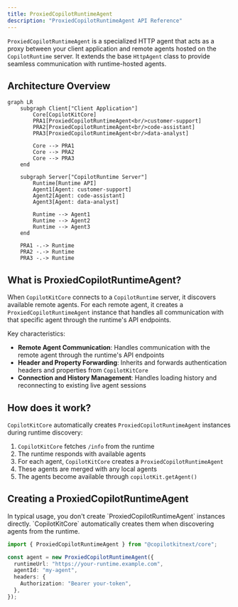 ```yaml
---
title: ProxiedCopilotRuntimeAgent
description: "ProxiedCopilotRuntimeAgent API Reference"
---
```


`ProxiedCopilotRuntimeAgent` is a specialized HTTP agent that acts as a proxy between your client application and remote
agents hosted on the `CopilotRuntime` server. It extends the base `HttpAgent` class to provide seamless communication
with runtime-hosted agents.

## Architecture Overview

```mermaid
graph LR
    subgraph Client["Client Application"]
        Core[CopilotKitCore]
        PRA1[ProxiedCopilotRuntimeAgent<br/>customer-support]
        PRA2[ProxiedCopilotRuntimeAgent<br/>code-assistant]
        PRA3[ProxiedCopilotRuntimeAgent<br/>data-analyst]

        Core --> PRA1
        Core --> PRA2
        Core --> PRA3
    end

    subgraph Server["CopilotRuntime Server"]
        Runtime[Runtime API]
        Agent1[Agent: customer-support]
        Agent2[Agent: code-assistant]
        Agent3[Agent: data-analyst]

        Runtime --> Agent1
        Runtime --> Agent2
        Runtime --> Agent3
    end

    PRA1 -.-> Runtime
    PRA2 -.-> Runtime
    PRA3 -.-> Runtime
```

## What is ProxiedCopilotRuntimeAgent?

When `CopilotKitCore` connects to a `CopilotRuntime` server, it discovers available remote agents. For each remote
agent, it creates a `ProxiedCopilotRuntimeAgent` instance that handles all communication with that specific agent
through the runtime's API endpoints.

Key characteristics:

- **Remote Agent Communication**: Handles communication with the remote agent through the runtime's API endpoints
- **Header and Property Forwarding**: Inherits and forwards authentication headers and properties from `CopilotKitCore`
- **Connection and History Management**: Handles loading history and reconnecting to existing live agent sessions

## How does it work?

`CopilotKitCore` automatically creates `ProxiedCopilotRuntimeAgent` instances during runtime discovery:

1. `CopilotKitCore` fetches `/info` from the runtime
2. The runtime responds with available agents
3. For each agent, `CopilotKitCore` creates a `ProxiedCopilotRuntimeAgent`
4. These agents are merged with any local agents
5. The agents become available through `copilotKit.getAgent()`

## Creating a ProxiedCopilotRuntimeAgent

<Note>
  In typical usage, you don't create `ProxiedCopilotRuntimeAgent` instances directly. `CopilotKitCore` automatically
  creates them when discovering agents from the runtime.
</Note>

```typescript
import { ProxiedCopilotRuntimeAgent } from "@copilotkitnext/core";

const agent = new ProxiedCopilotRuntimeAgent({
  runtimeUrl: "https://your-runtime.example.com",
  agentId: "my-agent",
  headers: {
    Authorization: "Bearer your-token",
  },
});
```
